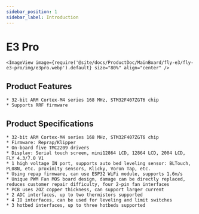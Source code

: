 ```yaml
---
sidebar_position: 1
sidebar_label: Introduction
---
```


# E3 Pro

    <ImageView image={require('@site/docs/ProductDoc/MainBoard/fly-e3/fly-e3-pro/img/e3pro.webp').default} size="80%" align="center" />

## Product Features

    * 32-bit ARM Cortex-M4 series 168 MHz, STM32F407ZGT6 chip
    * Supports RRF firmware

## Product Specifications

    * 32-bit ARM Cortex-M4 series 168 MHz, STM32F407ZGT6 chip
    * Firmware: Reprap/Klipper
    * On-board five TMC2209 drivers
    * Display: Serial touch screen, mini12864 LCD, 12864 LCD, 2004 LCD, FLY 4.3/7.0 V1
    * 1 high voltage IN port, supports auto bed leveling sensor: BLTouch, PL08N, etc. proximity sensors, Klicky, Voron Tap, etc.
    * Using repap firmware, can use ESP32 WiFi module, supports 1.6m/s
    * Unique PWM Fan MOS board design, damage can be directly replaced, reduces customer repair difficulty, four 2-pin fan interfaces
    * PCB uses 2OZ copper thickness, can support larger current
    * 2 ADC interfaces, up to two thermistors supported
    * 4 IO interfaces, can be used for leveling and limit switches
    * 3 hotbed interfaces, up to three hotbeds supported
